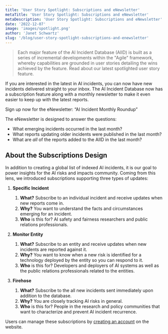 ```yaml
---
title: 'User Story Spotlight: Subscriptions and eNewsletter'
metaTitle: 'User Story Spotlight: Subscriptions and eNewsletter'
metaDescription: 'User Story Spotlight: Subscriptions and eNewsletter'
date: '2022-12-07'
image: 'images/spotlight.png'
author: 'Janet Schwartz'
slug: '/blog/user-story-spotlight-subscriptions-and-enewsletter'
---
```


> Each major feature of the AI Incident Database (AIID) is built as a series of incremental developments within the "Agile" framework, whereby capabilities are grounded in user stories detailing the wins achieved by the feature. Read about our latest spotlighted user story feature.

If you are interested in the latest in AI incidents, you can now have new incidents delivered straight to your inbox. The AI Incident Database now has a subscription feature along with a monthly newsletter to make it even easier to keep up with the latest reports.

Sign up now for the eNewsletter: “AI Incident Monthly Roundup”

The eNewsletter is designed to answer the questions:

-   What emerging incidents occurred in the last month?
-   What reports updating older incidents were published in the last month?
-   What are *all* of the reports added to the AIID in the last month?

## About the Subscriptions Design

In addition to creating a global list of indexed AI incidents, it is our goal to power insights for the AI risks and impacts community. Coming from this lens, we introduced subscriptions supporting three types of updates:

1. **Specific Incident**
   1. **What?** Subscribe to an individual incident and receive updates when new reports come in.
   2. **Why?** You want to understand the facts and circumstances emerging for an incident.
   3. **Who** is this for? AI safety and fairness researchers and public relations professionals.

2. **Monitor Entity**
   1.  **What?** Subscribe to an entity and receive updates when new incidents are reported against it.
   2.  **Why?** You want to know when a new risk is identified for a technology deployed by the entity so you can respond to it.
   3.  **Who** is this for? Developers and deployers of AI systems as well as the public relations professionals related to the entities.

3. **Firehose**
   1. **What?** Subscribe to the all new incidents sent immediately upon addition to the database.
   2. **Why?** You are closely tracking AI risks in general.
   3. **Who** is this for? People in the research and policy communities that want to characterize and prevent AI incident recurrence.

Users can manage these subscriptions by [creating an account](https://incidentdatabase.ai/signup) on the website.
